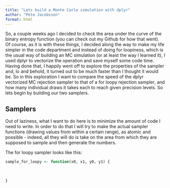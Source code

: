 ```yaml
---
title: "Lets build a Monte Carlo simulation with dplyr"
author: "Pete Jacobsson"
format: html
---
```



So, a couple weeks ago I decided to check the area under the curve of the binary entropy function (you can check out my Github for how that went). Of course, as it is with these things, I decided along the way to make my life simpler in the code department and instead of doing for loopiness, which is the usual way of building an MC simulation (or at least the way I learned it), I used dplyr to vectorize the operation and save myself some code time. Having done that, I happily went off to explore the properties of the sampler and, lo and behold, it turned out to be much faster than I thought it would be. So in this exploration I want to compare the speed of the dplyr vectorized MC rejection sampler to that of a for loopy rejection sampler, and how many individual draws it takes each to reach given precision levels. So lets begin by building our two samplers.

## Samplers
Out of laziness, what I want to do here is to minimize the amount of code I need to write. In order to do that I will try to make the actual sampler functions (drawing values from within a certain range), as atomic and possible - indeed, all they will do is take on the area from which they are supposed to sample and then generate the numbers.

The for loopy sampler looks like this:
```r

sample_for_loopy <- function(x0, x1, y0, y1) {
  
  
  
}

```

